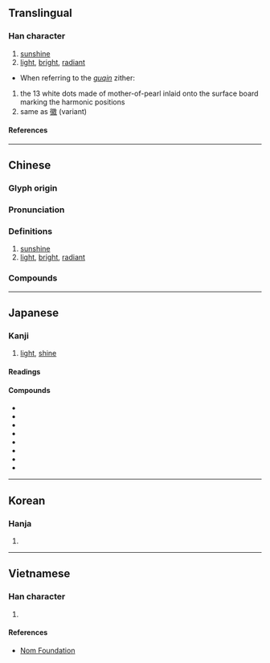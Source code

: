 {{also|晖|日軍}}
{{character info}}

==Translingual==

===Han character===
{{Han char|rn=72|rad=日|as=09|sn=13|four=67056|canj=ABJJ|ids=⿰日軍}}

# [[sunshine]]
# [[light]], [[bright]], [[radiant]]
* When referring to the ''[[guqin]]'' zither:
# the 13 white dots made of mother-of-pearl inlaid onto the surface board marking the harmonic positions
# same as [[徽]] (variant)

====References====
{{Han ref|kx=0497.380|dkj=14038|dj=0865.290|hdz=21526.100|uh=6689}}

----

==Chinese==
{{zh-forms|s=晖}}

===Glyph origin===
{{Han etym}}
{{Han compound|日|軍|t1=sun|ls=psc|c1=s|c2=p}}

===Pronunciation===
{{zh-pron
|m=huī
|c=fai1
|mc=y
|oc=y
|cat=
}}

===Definitions===
{{zh-hanzi}}

# [[sunshine]]
# [[light]], [[bright]], [[radiant]]

===Compounds===
{{zh-der|三春暉|吳稚暉|夕暉|夕陽餘暉|寸草春暉|慈暉|斜暉|春暉|暉映:huīyìng|暉暉|朝暉|落暉|餘暉|馳暉|鮑令暉}}

----

==Japanese==

===Kanji===
{{ja-kanji|grade=|rs=日09}}

# [[light]], [[shine]]

====Readings====
{{ja-readings
|goon=き<き<くゐ
|kanon=き<き<くゐ
|kun=かがや-く
}}

====Compounds====
{{der-top|Compounds}}
* {{ja-r|暉暉|きき}}
* {{ja-r|旭暉|きょっき}}
* {{ja-r|國暉|^こっき}}
* {{ja-r|斜暉|しゃき}}
* {{ja-r|清%暉|せい%き}}
* {{ja-r|夕暉|せっき}}
* {{ja-r|朝暉|ちょうき}}
* {{ja-r|落暉|らっき}}
{{der-bottom}}

----

==Korean==

===Hanja===
{{ko-hanja|휘}}

# {{rfdef|ko|sort=日09}}

----

==Vietnamese==

===Han character===
{{vi-readings|rs=日09|reading=[[hoe]], [[huy]]}}

# {{rfdef|vi|sort=日09}}

====References====
* [http://nomfoundation.org/common/nom_details.php?codepoint=6689 Nom Foundation]